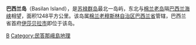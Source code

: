 {{Location map
 |Philippines
 |label=Basilan Island
 |lat_deg=6|lat_min=34
 |lon_deg=122|lon_min=03
 |position=right
 |width=200
 |float=right
 |caption=Basilan島的位置
}}
'''巴西兰岛'''（Basilan Island），是[[苏禄群岛|苏禄群岛]]最北一岛屿，东北与[[棉兰老岛|棉兰老岛]]隔[[巴西兰海峡|巴西兰海峡]]相望，面积1248平方公里。该岛属[[棉兰老穆斯林自治区|棉兰老穆斯林自治区]][[巴西兰省|巴西兰省]]管辖，巴西兰省首府[[伊莎贝拉市|伊莎贝拉市]]即位于该岛。

{{coord|6|34|N|122|03|E|region:PH_type:isle_source:GNS-enwiki|display=title}}
{{SEAsia-stub}}
[[Category:菲律宾岛屿|B]]
[[Category:民答那峨島地理|Category:民答那峨島地理]]